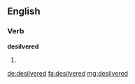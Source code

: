 ==English==

===Verb===
'''desilvered'''

# {{en-past of|desilver}}

[[de:desilvered]]
[[fa:desilvered]]
[[mg:desilvered]]